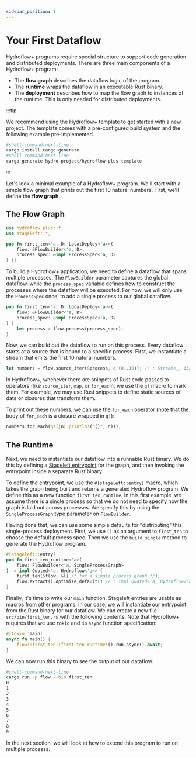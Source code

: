 ```yaml
---
sidebar_position: 1
---
```


# Your First Dataflow
Hydroflow+ programs require special structure to support code generation and distributed deployments. There are three main components of a Hydroflow+ program:
- The **flow graph** describes the dataflow logic of the program.
- The **runtime** wraps the dataflow in an executable Rust binary.
- The **deployment** describes how to map the flow graph to instances of the runtime. This is only needed for distributed deployments.

:::tip

We recommend using the Hydroflow+ template to get started with a new project. The template comes with a pre-configured build system and the following example pre-implemented.

```bash
#shell-command-next-line
cargo install cargo-generate
#shell-command-next-line
cargo generate hydro-project/hydroflow-plus-template
```

:::


Let's look a minimal example of a Hydroflow+ program. We'll start with a simple flow graph that prints out the first 10 natural numbers. First, we'll define the **flow graph**.


## The Flow Graph
```rust title="flow/src/first_ten.rs"
use hydroflow_plus::*;
use stageleft::*;

pub fn first_ten<'a, D: LocalDeploy<'a>>(
    flow: &FlowBuilder<'a, D>,
    process_spec: &impl ProcessSpec<'a, D>
) {}
```

To build a Hydroflow+ application, we need to define a dataflow that spans multiple processes. The `FlowBuilder` parameter captures the global dataflow, while the `process_spec` variable defines how to construct the processes where the dataflow will be executed. For now, we will only use the `ProcessSpec` once, to add a single process to our global dataflow.

```rust
pub fn first_ten<'a, D: LocalDeploy<'a>>(
    flow: &FlowBuilder<'a, D>,
    process_spec: &impl ProcessSpec<'a, D>
) {
    let process = flow.process(process_spec);
}
```

Now, we can build out the dataflow to run on this process. Every dataflow starts at a source that is bound to a specific process. First, we instantiate a stream that emits the first 10 natural numbers.

```rust
let numbers = flow.source_iter(&process, q!(0..10)); // : Stream<_, i32, _, _>
```

In Hydroflow+, whenever there are snippets of Rust code passed to operators (like `source_iter`, `map`, or `for_each`), we use the `q!` macro to mark them. For example, we may use Rust snippets to define static sources of data or closures that transform them.

To print out these numbers, we can use the `for_each` operator (note that the body of `for_each` is a closure wrapped in `q!`):

```rust
numbers.for_each(q!(|n| println!("{}", n)));
```

## The Runtime
Next, we need to instantiate our dataflow into a runnable Rust binary. We do this by defining a [Stageleft entrypoint](../stageleft.mdx) for the graph, and then invoking the entrypoint inside a separate Rust binary.

To define the entrypoint, we use the `#[stageleft::entry]` macro, which takes the graph being built and returns a generated Hydroflow program. We define this as a new function `first_ten_runtime`. In this first example, we assume there is a single process so that we do not need to specify how the graph is laid out across processes. We specify this by using the `SingleProcessGraph` type parameter on `FlowBuilder`.

Having done that, we can use some simple defaults for "distributing" this single-process deployment. First, we use `()` as an argument to `first_ten` to choose the default process spec. Then we use the `build_single` method to generate the Hydroflow program.


```rust title="flow/src/first_ten.rs"
#[stageleft::entry]
pub fn first_ten_runtime<'a>(
    flow: FlowBuilder<'a, SingleProcessGraph>
) -> impl Quoted<'a, Hydroflow<'a>> {
    first_ten(&flow, &() /* for a single process graph */);
    flow.extract().optimize_default() // : impl Quoted<'a, Hydroflow<'a>>
}
```

Finally, it's time to write our `main` function.
Stageleft entries are usable as macros from other programs. In our case, we will instantiate our entrypoint from the Rust binary for our dataflow. We can create a new file `src/bin/first_ten.rs` with the following contents. Note that Hydroflow+ requires that we use `tokio` and its `async` function specification:

```rust title="flow/src/bin/first_ten.rs"
#[tokio::main]
async fn main() {
    flow::first_ten::first_ten_runtime!().run_async().await;
}
```

We can now run this binary to see the output of our dataflow:

```bash
#shell-command-next-line
cargo run -p flow --bin first_ten
0
1
2
3
4
5
6
7
8
9
```

In the next section, we will look at how to extend this program to run on multiple processs.
